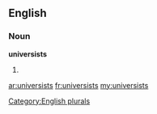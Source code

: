 ==English==

===Noun===
'''universists'''

# {{plural of|[[universist]]}}

[[Category:English plurals]]

[[ar:universists]]
[[fr:universists]]
[[my:universists]]